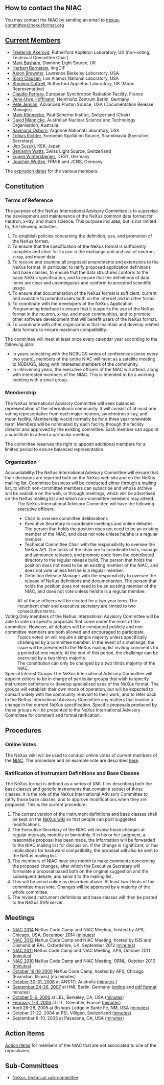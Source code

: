 == How to contact the NIAC ==

You may contact the NIAC by sending an email to [mailto:nexus-committee@nexusformat.org nexus-committee@nexusformat.org]

== [[Membership Dates|Current Members]] ==
*[[User:Freddie Akeroyd|Frederick Akeroyd]], Rutherford Appleton Laboratory, UK (non-voting, Technical Committee Chair)
*[[User:Mark Basham|Mark Basham]], Diamond Light Source, UK
*[[User:Herbert Bernstein|Herbert Bernstein]], ImgCIF
*[[User:Aaron Brewster|Aaron Brewster]], Lawrence Berkeley Laboratory, USA
*[[User:Bjorn Clausen|Bjorn Clausen]], Los Alamos National Laboratory, USA
*[[User:Steve Cottrell|Stephen Cottrell]], Rutherford Appleton Laboratory, UK (Muon Representative)
*[[User:Claudio Ferrero|Claudio Ferrero]], European Synchrotron Radiation Facility, France
*[[User:Jens-Uwe Hoffmann|Jens-Uwe Hoffmann]], Helmholtz Zentrum Berlin, Germany
*[[User:Pete Jemian|Pete Jemian]], Advanced Photon Source, USA (Documentation Release Manager)
*[[User:Mark Koennecke|Mark Könnecke]], Paul Scherrer Institut, Switzerland (Chair)
*[[User:David Männicke|David Männicke]], Australian Nuclear Science and Technology Organisation, Australia
*[[User:Ray Osborn|Raymond Osborn]], Argonne National Laboratory, USA
*[[User:Tobias Richter|Tobias Richter]], European Spallation Source, Scandinavia (Executive Secretary)
*[[User:Jiro Suzuki|Jiro Suzuki]], KEK, Japan
*[http://www.psi.ch/lsc/benjamin-watts Benjamin Watts], Swiss Light Source, Switzerland
*[[User:Eugenwintersberger|Eugen Wintersberger]], DESY, Germany
*[[User:Joachim Wuttke|Joachim Wuttke]], FRM II and JCNS, Germany

The [[Membership Dates|expiration dates]] for the various members.

== Constitution ==
=== Terms of Reference ===
The purpose of the NeXus International Advisory Committee is to supervise the development and maintenance of the NeXus common data format for neutron, x-ray, and muon science. This purpose includes, but is not limited to, the following activities.
#To establish policies concerning the definition, use, and promotion of the NeXus format.
#To ensure that the specification of the NeXus format is sufficiently complete and clear for its use in the exchange and archival of neutron, x-ray, and muon data.
#To receive and examine all proposed amendments and extensions to the NeXus format. In particular, to ratify proposed application definitions and base classes, to ensure that the data structures conform to the basic NeXus specification, and to ensure that the definitions of data items are clear and unambiguous and conform to accepted scientific usage.
#To ensure that documentation of the NeXus format is sufficient, current, and available to potential users both on the internet and in other forms.
#To coordinate with the developers of the NeXus Application Programming Interface to ensure that it supports the use of the NeXus format in the neutron, x-ray, and muon communities, and to promote other software development that will benefit users of the NeXus format.
#To coordinate with other organizations that maintain and develop related data formats to ensure maximum compatibility.

The committee will meet at least once every calendar year according to the following plan:
* In years coinciding with the NOBUGS series of conferences (once every two years), members of the entire NIAC will meet as a satellite meeting to NOBUGS, along with interested members of the community.
* In intervening years, the executive officers of the NIAC will attend, along with interested members of the NIAC.  This is intended to be a working meeting with a small group.

=== Membership ===
The NeXus International Advisory Committee will seek balanced representation of the international community. It will consist of at most one voting representative from each major neutron, synchrotron x-ray, and muon facility.
Membership would normally be for a three year renewable term. Members will be nominated by each facility through the facility director and approved by the existing committee. Each member can appoint a substitute to attend a particular meeting.

The committee reserves the right to appoint additional members for a limited period to ensure balanced representation.

=== Organization ===
;Accountability:The NeXus International Advisory Committee will ensure that their decisions are reported both on the NeXus web site and on the NeXus mailing list. Committee business will be conducted either through a mailing list, to which non-committee members can subscribe and whose archive will be available on the web, or through meetings, which will be advertised on the NeXus mailing list and which non-committee members may attend.
:The NeXus International Advisory Committee will have the following executive officers:
:* Chair to oversee committee deliberations
:* Executive Secretary to coordinate meetings and online debates. The person that holds the position does not need to be an existing member of the NIAC, and does not vote unless he/she is a regular member.
:* Technical Committee Chair with the responsibility to oversee the NeXus API. The tasks of the chair are to coordinate tests, manage and announce releases, and promote code from the contributed directory to the regular release build.  The person that holds the position does not need to be an existing member of the NIAC, and does not vote unless he/she is a regular member.
:* Definition Release Manager with the responsibility to oversee the release of NeXus definitions and documentation.  The person that holds the position does not need to be an existing member of the NIAC, and does not vote unless he/she is a regular member.
:All of these officers will be elected for a two year term. The incumbent chair and executive secretary are limited to two consecutive terms.
;Voting:Only members of the NeXus International Advisory Committee will be able to vote on specific proposals that come under the remit of the committee. However, all debates will be conducted publicly and non-committee members are both allowed and encouraged to participate.
:Topics voted on will require a simple majority unless specifically challenged by a committee member. In the event of a challenge, the issue will be presented to the NeXus mailing list inviting comments for a period of one month. At the end of this period, the challenge can be overruled by a two thirds majority.
:The constitution can only be changed by a two thirds majority of the NIAC.
;Special Interest Groups:The NeXus International Advisory Committee will appoint editors to be in charge of particular groups that wish to specify instrument definitions or develop specialized uses of the NeXus format. The groups will establish their own mode of operation, but will be expected to consult widely with the community relevant to their work, and to refer back to the NeXus International Advisory Committee any matters that involve a change in the current NeXus specification. Specific proposals produced by these groups will be presented to the NeXus International Advisory Committee for comment and formal ratification.

== Procedures ==
===Online Votes===
The NeXus wiki will be used to conduct online votes of current members of the [[NIAC]].  The procedure and an example vote are described [[Voting|here]].
=== Ratification of Instrument Definitions and Base Classes ===
The NeXus format is defined as a series of XML files describing both the base classes and generic instruments that contain a subset of those classes. It is the role of the NeXus International Advisory Committee to ratify those base classes, and to approve modifications when they are proposed. This is the current procedure:
#The current version of the instrument definitions and base classes shall be kept on the [[Main_Page|NeXus wiki]] so that people can post suggested modifications.
#The Executive Secretary of the NIAC will review those changes at regular intervals, monthly or bimonthly. If in his or her judgment, a reasonable proposal has been made, the information will be forwarded to the NIAC mailing list for discussion. If the change is significant, or has implications for backward compatibility, the proposal will also be sent to the NeXus mailing list.
#The members of NIAC have one month to make comments concerning the proposed changes, after which the Executive Secretary will formulate a proposal based both on the original suggestion and the subsequent debate, and send it to the mailing list.
#This will be voted online as described above. At least two-thirds of the committee must vote. Changes will be approved by a majority of the whole committee.
#The revised instrument definitions and base classes will then be posted to the NeXus SVN server.

== Meetings ==
* [[NIAC2014|NIAC 2014]] NeXus Code Camp and NIAC Meeting, hosted by APS, Chicago, USA, December 2014 ([[NIAC2014_Meeting#Minutes|minutes]])
* [[NIAC2012|NIAC 2012]] NeXus Code Camp and NIAC Meeting, hosted by ISIS and Diamond at RAL, Oxfordshire, UK, September 2012 ([[NIAC2012#Meeting Minutes|minutes]])
* [[NIAC2011_CodeCamp|NIAC 2011]] NeXus Code Camp and NIAC Meeting, APS, October 2011 ([[NIAC2011_CodeCamp#Final Report|minutes]])
* [[NIAC2010|NIAC 2010]] NeXus Code Camp and NIAC Meeting, ORNL, October 2010 ([[Media:Minutes_of_NeXus_Committee_2010.pdf|minutes]])
* [[NIAC2009|October 16-18 2009]] NeXus Code Camp, hosted by APS, Chicago (Evanston, Illinois) (no minutes)
* [[NIAC2008|October 30-31, 2008]] at ANSTO, Australia ([[Media:NIAC2008_minutes.pdf|minutes ]])
* [[NIAC2007|September 24-26, 2007]] at HMI, Berlin, Germany ([[NIAC2007 Minutes|online]]  and [[Media:NIAC2007HMI_minutes.pdf|pdf format]] minutes)
* [[NIAC2006LBL|October 5-6, 2006]] at LBL, Berkeley, CA, USA ([[Media:NIAC2006LBL_minutes.pdf|minutes]])
* [[NIAC2006ILL|February 1-3, 2006]] at ILL, Grenoble, France ([[Media:NIAC2006minutes.pdf|minutes]]) 
* April 26-28, 2005 at Bishops Lodge in Sante Fe, NM, USA ([[Media:NIAC2005minutes.pdf|minutes]]) 
* October 21-22, 2004 at PSI, Villigen, Switzerland ([[Media:NeXusMinutes-Oct2004.pdf|minutes]]) 
* September 8-10, 2003 at Pasadena, CA, USA ([[Media:NIAC minute.pdf|minutes]])

== Action Items ==
[[NIACActionItems|Action Items]] for members of the NIAC that are not associated to one of the repositories.

== Sub-Committees ==
* [[Technical_Subcommittee|NeXus Technical sub-committee]]